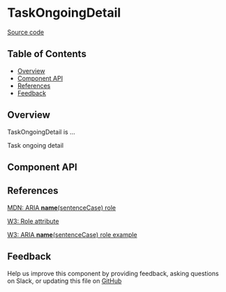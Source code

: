 
# TaskOngoingDetail

[Source code](<https://github.com/leemonade/bubbles/tree/main/packages/components/pages/TaskOngoingDetail>)

## Table of Contents

<!-- START doctoc generated TOC please keep comment here to allow auto update -->
<!-- DON'T EDIT THIS SECTION, INSTEAD RE-RUN doctoc TO UPDATE -->

- [Overview](#overview)
- [Component API](#component-api)
- [References](#references)
- [Feedback](#feedback)

## Overview

TaskOngoingDetail is ...

<ThemeProvider>
  <TaskOngoingDetail>Task ongoing detail</TaskOngoingDetail>
</ThemeProvider>

## Component API

<Preview>
  <Story id="organisms-pages-task-ongoing-detail--playground" />
</Preview>

<Props of={TaskOngoingDetail} />

## References

[MDN: ARIA **name**(sentenceCase) role](<https://developer.mozilla.org/en-US/docs/Web/Accessibility/ARIA/Roles/task-ongoing-detail_role>)

[W3: Role attribute](https://www.w3.org/WAI/PF/HTML/wiki/RoleAttribute)

[W3: ARIA **name**(sentenceCase) role example](<https://www.w3.org/TR/2016/WD-wai-aria-practices-1.1-20160317/examples/task-ongoing-detail/task-ongoing-detail.html>)

## Feedback

Help us improve this component by providing feedback, asking questions on Slack, or updating this file on
[GitHub](<https://github.com/leemonade/bubbles/edit/main/packages/components/pages/TaskOngoingDetail.mdx>)
